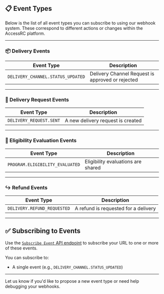 ## 📋 Event Types

Below is the list of all event types you can subscribe to using our webhook system. These correspond to different actions or changes within the AccessRC platform.

---

### 📦 Delivery Events

| Event Type                | Description                                      |
|---------------------------|--------------------------------------------------|
| `DELIVERY_CHANNEL.STATUS_UPDATED` | Delivery Channel Request is approved or rejected |

---

### 🎯 Delivery Request Events

| Event Type              | Description                            |
|-------------------------|----------------------------------------|
| `DELIVERY_REQUEST.SENT`  | A new delivery request is created      |

---

### 🎯 Eligibility Evaluation Events

| Event Type              | Description                            |
|-------------------------|----------------------------------------|
| `PROGRAM.ELIGIBILITY_EVALUATED` | Eligibility evaluations are shared     |

---

### ↪️ Refund Events

| Event Type              | Description                            |
|-------------------------|----------------------------------------|
| `DELIVERY.REFUND_REQUESTED`       | A refund is requested for a delivery   |


---

## ✅ Subscribing to Events

Use the [`Subscribe Event` API endpoint](../../api-reference/endpoint/event_subscribe) to subscribe your URL to one or more of these events.

You can subscribe to:
- A single event (e.g., `DELIVERY_CHANNEL.STATUS_UPDATED`)

---

Let us know if you'd like to propose a new event type or need help debugging your webhooks.